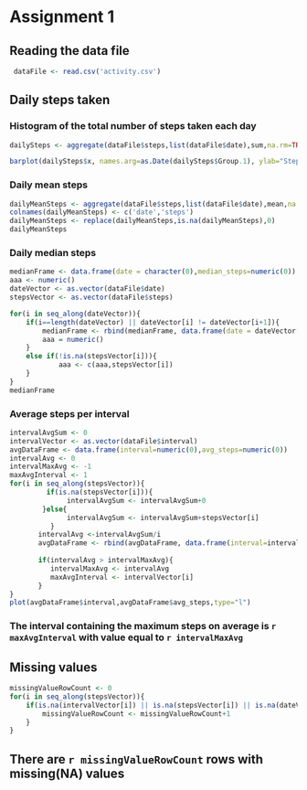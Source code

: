 Assignment 1
========================================================
## Reading the data file
```r
 dataFile <- read.csv('activity.csv')
```
## Daily steps taken
### Histogram of the total number of steps taken each day
```r
dailySteps <- aggregate(dataFile$steps,list(dataFile$date),sum,na.rm=TRUE)

barplot(dailySteps$x, names.arg=as.Date(dailySteps$Group.1), ylab="Steps", xlab="Days")
```
### Daily mean steps
```r
dailyMeanSteps <- aggregate(dataFile$steps,list(dataFile$date),mean,na.rm=TRUE)
colnames(dailyMeanSteps) <- c('date','steps')
dailyMeanSteps <- replace(dailyMeanSteps,is.na(dailyMeanSteps),0)
dailyMeanSteps
```

### Daily median steps

```r
medianFrame <- data.frame(date = character(0),median_steps=numeric(0))
aaa <- numeric()
dateVector <- as.vector(dataFile$date)
stepsVector <- as.vector(dataFile$steps)

for(i in seq_along(dateVector)){    
    if(i==length(dateVector) || dateVector[i] != dateVector[i+1]){        
        medianFrame <- rbind(medianFrame, data.frame(date = dateVector[i],median_steps = median(aaa)))
        aaa = numeric()
    }  
    else if(!is.na(stepsVector[i])){
            aaa <- c(aaa,stepsVector[i])           
    }
}
medianFrame
```

### Average steps per interval
```r
intervalAvgSum <- 0
intervalVector <- as.vector(dataFile$interval)
avgDataFrame <- data.frame(interval=numeric(0),avg_steps=numeric(0))
intervalAvg <- 0
intervalMaxAvg <- -1
maxAvgInterval <- 1
for(i in seq_along(stepsVector)){
         if(is.na(stepsVector[i])){
              intervalAvgSum <- intervalAvgSum+0
        }else{
              intervalAvgSum <- intervalAvgSum+stepsVector[i]
          }
       intervalAvg <-intervalAvgSum/i  
       avgDataFrame <- rbind(avgDataFrame, data.frame(interval=intervalVector[i],avg_steps=intervalAvg))     
       
       if(intervalAvg > intervalMaxAvg){
          intervalMaxAvg <- intervalAvg
          maxAvgInterval <- intervalVector[i]
       }
}
plot(avgDataFrame$interval,avgDataFrame$avg_steps,type="l")

```
### The interval containing the maximum steps on average is `r maxAvgInterval` with value equal to `r intervalMaxAvg`

## Missing values

```r
missingValueRowCount <- 0
for(i in seq_along(stepsVector)){
    if(is.na(intervalVector[i]) || is.na(stepsVector[i]) || is.na(dateVector[i])){
        missingValueRowCount <- missingValueRowCount+1
    }
}
```
## There are `r missingValueRowCount` rows with missing(NA) values
